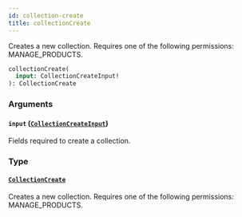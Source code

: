 ```yaml
---
id: collection-create
title: collectionCreate
---
```


Creates a new collection. Requires one of the following permissions: MANAGE_PRODUCTS.

```graphql
collectionCreate(
  input: CollectionCreateInput!
): CollectionCreate
```

### Arguments

#### `input` ([`CollectionCreateInput`](../../../developer/api-reference/inputs/collection-create-input))

Fields required to create a collection.

### Type

#### [`CollectionCreate`](../../../developer/api-reference/objects/collection-create)

Creates a new collection. Requires one of the following permissions: MANAGE_PRODUCTS.
